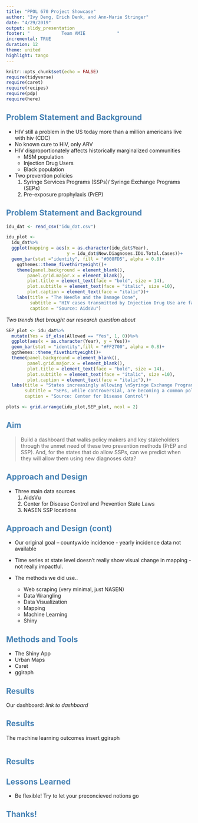 ```yaml
---
title: "PPOL 670 Project Showcase"
author: "Ivy Deng, Erich Denk, and Ann-Marie Stringer"
date: "4/29/2019"
output: slidy_presentation
footer: "            Team AMIE            "
incremental: TRUE
duration: 12
theme: united
highlight: tango
---
```


```r
knitr::opts_chunk$set(echo = FALSE)
require(tidyverse)
require(caret)
require(recipes)
require(pdp)
require(here)
```

## <span style="color:steelblue">**Problem Statement and Background** </span>

- HIV still a problem in the US today more than a million americans live with hiv (CDC)
- No known cure to HIV, only ARV
- HIV disproportionately affects historically marginalized communities
    - MSM population
    - Injection Drug Users 
    - Black population
- Two prevention policies
  1. Syringe Services Programs (SSPs)/ Syringe Exchange Programs (SEPs)
  2. Pre-exposure prophylaxis (PrEP)
  
## <span style="color:steelblue">**Problem Statement and Background** </span>
```r
idu_dat <- read_csv("idu_dat.csv")

idu_plot <- 
  idu_dat%>%
  ggplot(mapping = aes(x = as.character(idu_dat$Year),
                       y = idu_dat$New.Diagnoses.IDU.Total.Cases))+
  geom_bar(stat ="identity", fill = "#008FD5", alpha = 0.8)+
    ggthemes::theme_fivethirtyeight()+
    theme(panel.background = element_blank(),
        panel.grid.major.x = element_blank(),
        plot.title = element_text(face = "bold", size = 14),
        plot.subtitle = element_text(face = "italic", size =10),
        plot.caption = element_text(face = "italic"))+
    labs(title = "The Needle and the Damage Done",
         subtitle = "HIV cases transmitted by Injection Drug Use are falling",
         caption = "Source: AidsVu")
```

*Two trends that brought our research question about*
```r
SEP_plot <- idu_dat%>%
  mutate(Yes = if_else(Allowed == "Yes", 1, 0))%>%
  ggplot(aes(x = as.character(Year), y = Yes))+
  geom_bar(stat = "identity",fill = "#FF2700", alpha = 0.8)+
  ggthemes::theme_fivethirtyeight()+
  theme(panel.background = element_blank(),
        panel.grid.major.x = element_blank(),
        plot.title = element_text(face = "bold", size = 14),
        plot.subtitle = element_text(face = "italic", size =10),
        plot.caption = element_text(face = "italic"),)+
  labs(title = "States increasingly allowing \nSyringe Exchange Programs",
       subtitle = "SEPs, while controversial, are becoming a common policy tool",
       caption = "Source: Center for Disease Control")
```
```r
plots <- grid.arrange(idu_plot,SEP_plot, ncol = 2)
```

## <span style="color:steelblue">**Aim** </span>

 >Build a dashboard that walks policy makers and key stakeholders through the unmet need of these two prevention methods (PrEP and SSP). And, for the states that do allow SSPs, can we predict when they will allow them using new diagnoses data?

## <span style="color:steelblue">**Approach and Design** </span>
- Three main data sources
  1. AidsVu
  2. Center for Disease Control and Prevention State Laws
  3. NASEN SSP locations
  
## <span style="color:steelblue">**Approach and Design (cont)** </span>
- Our original goal -- countywide incidence - yearly incidence data not available

- Time series at state level doesn’t really show visual change in mapping  - not really impactful. 

- The methods we did use..
  - Web scraping (very minimal, just NASEN)
  - Data Wrangling
  - Data Visualization
  - Mapping
  - Machine Learning
  - Shiny

## <span style="color:steelblue">**Methods and Tools** </span>

- The Shiny App
- Urban Maps
- Caret
- ggiraph

## <span style="color:steelblue">**Results** </span> 

Our dashboard: *link to dashboard*

## <span style="color:steelblue">**Results** </span>

The machine learning outcomes
insert ggiraph
```r

```

## <span style="color:steelblue">**Results** </span>

## <span style="color:steelblue">**Lessons Learned** </span>

- Be flexible! Try to let your preconcieved notions go

## <span style="color:steelblue">**Thanks!** </span>



